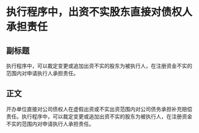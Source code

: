 # 执行程序中，出资不实股东直接对债权人承担责任
## 副标题
执行程序中，可以裁定变更或追加出资不实的股东为被执行人，在注册资金不实的范围内对申请执行人承担责任。
## 正文
开办单位直接对公司债权人在虚假出资或不实出资范围内对公司债务承担补充赔偿责任。执行程序中，可以裁定变更或追加出资不实的股东为被执行人，在注册资金不实的范围内对申请执行人承担责任。